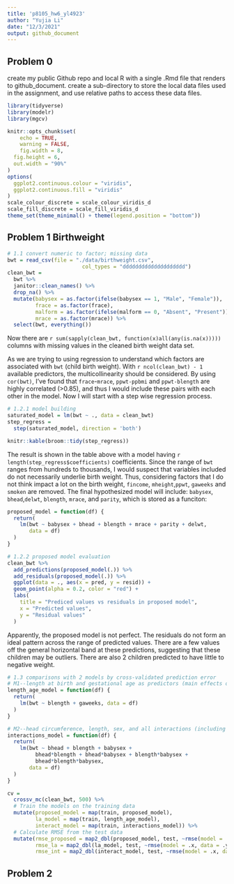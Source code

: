 ```yaml
---
title: 'p8105_hw6_yl4923'
author: "Yujia Li"
date: "12/3/2021"
output: github_document
---
```


## Problem 0
create my public Github repo and local R with a single .Rmd file that renders to github_document.
create a sub-directory to store the local data files used in the assignment, and use relative paths to access these data files.
```r
library(tidyverse)
library(modelr)
library(mgcv)

knitr::opts_chunk$set(
	echo = TRUE,
	warning = FALSE,
	fig.width = 8, 
  fig.height = 6,
  out.width = "90%"
)
options(
  ggplot2.continuous.colour = "viridis",
  ggplot2.continuous.fill = "viridis"
)
scale_colour_discrete = scale_colour_viridis_d
scale_fill_discrete = scale_fill_viridis_d
theme_set(theme_minimal() + theme(legend.position = "bottom"))
```

## Problem 1 Birthweight
```r
# 1.1 convert numeric to factor; missing data
bwt = read_csv(file = "./data/birthweight.csv",
                        col_types = "dddddddddddddddddddd") 
clean_bwt = 
  bwt %>% 
  janitor::clean_names() %>%
  drop_na() %>% 
  mutate(babysex = as.factor(ifelse(babysex == 1, "Male", "Female")),
         frace = as.factor(frace),
         malform = as.factor(ifelse(malform == 0, "Absent", "Present")),
         mrace = as.factor(mrace)) %>% 
  select(bwt, everything())
```
Now there are `r sum(sapply(clean_bwt, function(x)all(any(is.na(x)))))` columns with missing values in the cleaned birth weight data set.

As we are trying to using regression to understand which factors are associated with `bwt` (child birth weight). With `r ncol(clean_bwt) - 1` available predictors, the multicollinearity should be considered. By using `cor(bwt)`, I've found that `frace`-`mrace`, `ppwt-ppbmi` and `ppwt-blength` are highly correlated (>0.85), and thus I would include these pairs with each other in the model. Now I will start with a step wise regression process.
```r
# 1.2.1 model building
saturated_model = lm(bwt ~ ., data = clean_bwt)
step_regress = 
  step(saturated_model, direction = 'both')
```

```r
knitr::kable(broom::tidy(step_regress))
```
The result is shown in the table above with a model having `r length(step_regress$coefficients)` coefficients. Since the range of `bwt` ranges from hundreds to thousands, I would suspect that variables included do not necessarily underlie birth weight. Thus, considering factors that I do not think impact a lot on the birth weight, `fincome`, `mheight`,`ppwt`, `gaweeks` and `smoken` are removed. The final hypothesized model will include: `babysex`, `bhead`,`delwt`, `blength`, `mrace`, and `parity`, which is stored as a funciton: 
```r
proposed_model = function(df) {
  return(
    lm(bwt ~ babysex + bhead + blength + mrace + parity + delwt, 
       data = df)
  )
}
```

```r
# 1.2.2 proposed model evaluation
clean_bwt %>% 
  add_predictions(proposed_model(.)) %>% 
  add_residuals(proposed_model(.)) %>% 
  ggplot(data = ., aes(x = pred, y = resid)) +
  geom_point(alpha = 0.2, color = "red") +
  labs(
    title = "Prediced values vs residuals in proposed model",
    x = "Predicted values",
    y = "Residual values"
  )
```
Apparently, the proposed model is not perfect. The residuals do not form an ideal pattern across the range of predicted values. There are a few values off the general horizontal band at these predictions, suggesting that these children may be outliers. There are also 2 children predicted to have little to negative weight.

```r
# 1.3 comparisons with 2 models by cross-validated prediction error 
# M1--length at birth and gestational age as predictors (main effects only)
length_age_model = function(df) {
  return(
    lm(bwt ~ blength + gaweeks, data = df)
  )
}

# M2--head circumference, length, sex, and all interactions (including the three-way interaction) between these
interactions_model = function(df) {
  return(
    lm(bwt ~ bhead + blength + babysex + 
         bhead*blength + bhead*babysex + blength*babysex +
         bhead*blength*babysex,
       data = df)
  )
}

cv = 
  crossv_mc(clean_bwt, 500) %>% 
  # Train the models on the training data
  mutate(proposed_model = map(train, proposed_model),
         la_model = map(train, length_age_model),
         interact_model = map(train, interactions_model)) %>% 
  # Calculate RMSE from the test data
  mutate(rmse_proposed = map2_dbl(proposed_model, test, ~rmse(model = .x, data = .y)),
         rmse_la = map2_dbl(la_model, test, ~rmse(model = .x, data = .y)),
         rmse_int = map2_dbl(interact_model, test, ~rmse(model = .x, data = .y)))
```



## Problem 2
```r
```
